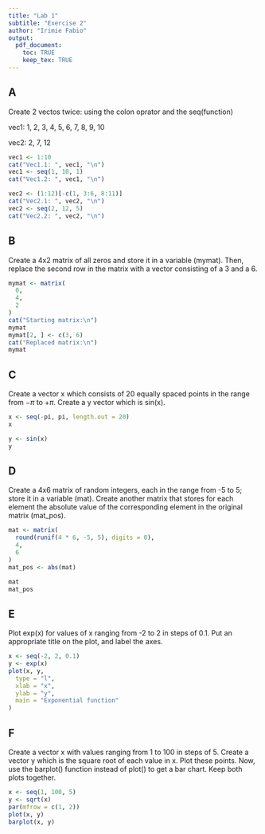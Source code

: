 ```yaml
---
title: "Lab 1"
subtitle: "Exercise 2"
author: "Irimie Fabio"
output: 
  pdf_document:
    toc: TRUE
    keep_tex: TRUE 
---
```


## A
Create 2 vectos twice: using the colon oprator and the seq(function)

vec1: 1, 2, 3, 4, 5, 6, 7, 8, 9, 10

vec2: 2, 7, 12

```r
vec1 <- 1:10
cat("Vec1.1: ", vec1, "\n")
vec1 <- seq(1, 10, 1)
cat("Vec1.2: ", vec1, "\n")

vec2 <- (1:12)[-c(1, 3:6, 8:11)]
cat("Vec2.1: ", vec2, "\n")
vec2 <- seq(2, 12, 5)
cat("Vec2.2: ", vec2, "\n")
```

## B
Create a 4x2 matrix of all zeros and store it in a variable (mymat).
Then, replace the second row in the matrix with a vector consisting of
a 3 and a 6.
```r
mymat <- matrix(
  0,
  4,
  2
)
cat("Starting matrix:\n")
mymat
mymat[2, ] <- c(3, 6)
cat("Replaced matrix:\n")
mymat
```

## C
Create a vector x which consists of 20 equally spaced points in the range
from $-\pi$ to $+\pi$. Create a y vector which is sin(x).
```r
x <- seq(-pi, pi, length.out = 20)
x

y <- sin(x)
y
```

## D
Create a 4x6 matrix of random integers, each in the range 
from -5 to 5; store it in a variable (mat).
Create another matrix that stores for each element the 
absolute value of the corresponding element in
the original matrix (mat_pos).
```r
mat <- matrix(
  round(runif(4 * 6, -5, 5), digits = 0),
  4,
  6
)
mat_pos <- abs(mat)

mat
mat_pos
```

## E
Plot exp(x) for values of x ranging from -2 to 2 in steps of 0.1. Put 
an appropriate title on the plot, and label the axes.
<!-- echo = FALSE to remove code and leave only the plot -->
```r
x <- seq(-2, 2, 0.1)
y <- exp(x)
plot(x, y,
  type = "l",
  xlab = "x",
  ylab = "y",
  main = "Exponential function"
)
```

## F
Create a vector x with values ranging from 1 to 100 in steps of 5.
Create a vector y which is the square root of each value in x.
Plot these points. Now, use the barplot() function instead of plot()
to get a bar chart. Keep both plots together.
```r
x <- seq(1, 100, 5)
y <- sqrt(x)
par(mfrow = c(1, 2))
plot(x, y)
barplot(x, y)
```
